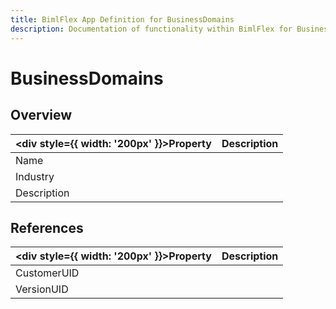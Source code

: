 ---
title: BimlFlex App Definition for BusinessDomains
description: Documentation of functionality within BimlFlex for BusinessDomains
---
<head>
  <meta name="varigenceProduct" content="BimlFlex"></meta>
  <meta name="varigenceArticleType" content="Reference"></meta>
</head>


# BusinessDomains



## Overview
  
| <div style={{ width: '200px' }}>Property</div> | Description |
| --------- | ----------- |
|Name | |
|Industry | |
|Description | |

## References
  
| <div style={{ width: '200px' }}>Property</div> | Description |
| --------- | ----------- |
|CustomerUID | |
|VersionUID | |

